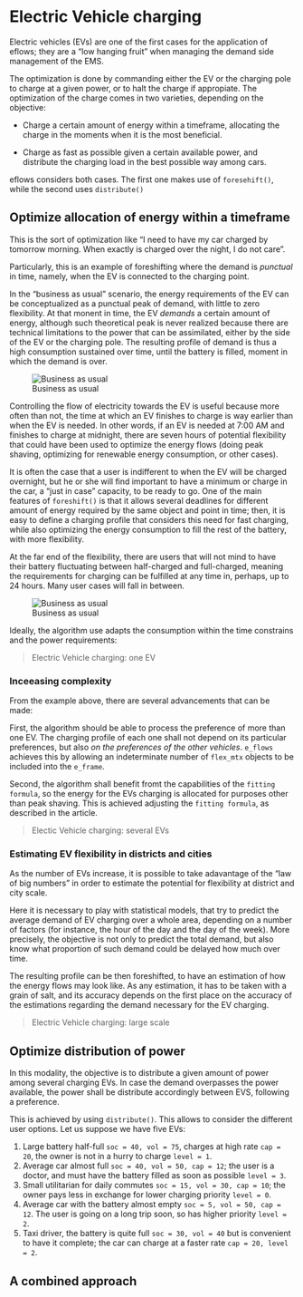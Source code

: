 
# Electric Vehicle charging

Electric vehicles (EVs) are one of the first cases for the application of eflows; they are a "low hanging fruit" when managing the demand side management of the EMS. 

The optimization is done by commanding either the EV or the charging pole to charge at a given power, or to halt the charge if appropiate. The optimization of the charge comes in two varieties, depending on the objective: 

- Charge a certain amount of energy within a timeframe, allocating the charge in the moments when it is the most beneficial.

- Charge as fast as possible given a certain available power, and distribute the charging load in the best possible way among cars. 

eflows considers both cases. The first one makes use of `foresehift()`, while the second uses `distribute()`


## Optimize allocation of energy within a timeframe

This is the sort of optimization like "I need to have my car charged by tomorrow morning. When exactly is charged over the night, I do not care". 

Particularly, this is an example of foreshifting where the demand is *punctual* in time, namely, when the EV is connected to the charging point.

In the "business as usual" scenario, the energy requirements of the EV can be conceptualized as a punctual peak of demand, with little to zero flexibility. At that monent in time, the EV *demands* a certain amount of energy, although such theoretical peak is never realized because there are technical limitations to the power that can be assimilated, either by the side of the EV or the charging pole. The resulting profile of demand is thus a high consumption sustained over time, until the battery is filled, moment in which the demand is over. 

![Business as usual](../../www/images/foreshift/case-usual.png)

Controlling the flow of electricity towards the EV is useful because more often than not, the time at which an EV finishes to charge is way earlier than when the EV is needed. In other words, if an EV is needed at 7:00 AM and finishes to charge at midnight, there are seven hours of potential flexibility that could have been used to optimize the energy flows (doing peak shaving, optimizing for renewable energy consumption, or other cases).

It is often the case that a user is indifferent to when the EV will be charged overnight, but he or she will find important to have a minimum or charge in the car, a "just in case" capacity, to be ready to go. One of the main features of `foreshift()` is that it allows several deadlines for different amount of energy required by the same object and point in time; then, it is easy to define a charging profile that considers this need for fast charging, while also optimizing the energy consumption to fill the rest of the battery, with more flexibility. 

At the far end of the flexibility, there are users that will not mind to have their battery fluctuating between half-charged and full-charged, meaning the requirements for charging can be fulfilled at any time in, perhaps, up to 24 hours. Many user cases will fall in between. 

![Business as usual](../../www/images/foreshift/cases-charging.png)

Ideally, the algorithm use adapts the consumption within the time constrains and the power requirements:

> Electric Vehicle charging: one EV

### Inceeasing complexity

From the example above, there are several advancements that can be made: 

First, the algorithm should be able to process the preference of more than one EV. The charging profile of each one shall not depend on its particular preferences, but also *on the preferences of the other vehicles*. `e_flows` achieves this by allowing an indeterminate number of `flex_mtx` objects to be included into the `e_frame`.

Second, the algorithm shall benefit fromt the capabilities of the `fitting formula`, so the energy for the EVs charging is allocated for purposes other than peak shaving. This is achieved adjusting the `fitting formula`, as described in the article. 

> Electic Vehicle charging: several EVs

### Estimating EV flexibility in districts and cities

As the number of EVs increase, it is possible to take adavantage of the "law of big numbers" in order to estimate the potential for flexibility at district and city scale. 

Here it is necessary to play with statistical models, that try to predict the average demand of EV charging over a whole area, depending on a number of factors (for instance, the hour of the day and the day of the week). More precisely, the objective is not only to predict the total demand, but also know what proportion of such demand could be delayed how much over time. 

The resulting profile can be then foreshifted, to have an estimation of how the energy flows may look like. As any estimation, it has to be taken with a grain of salt, and its accuracy depends on the first place on the accuracy of the estimations regarding the demand necessary for the EV charging. 

> Electric Vehicle charging: large scale


## Optimize distribution of power

In this modality, the objective is to distribute a given amount of power among several charging EVs. In case the demand overpasses the power available, the power shall be distribute accordingly between EVS, following a preference. 

This is achieved by using `distribute()`. This allows to consider the different user options. Let us suppose we have five EVs:

1. Large battery half-full `soc = 40, vol = 75`, charges at high rate `cap = 20`, the owner is not in a hurry to charge `level = 1`.
2. Average car almost full `soc = 40, vol = 50, cap = 12`; the user is a doctor, and must have the battery filled as soon as possible `level = 3`. 
3. Small utilitarian for daily commutes `soc = 15, vol = 30, cap = 10`; the owner pays less in exchange for lower charging priority `level = 0`.
4. Average car with the battery almost empty `soc = 5, vol = 50, cap = 12`. The user is going on a long trip soon, so has higher priority `level = 2`.
5. Taxi driver, the battery is quite full `soc = 30, vol = 40` but is convenient to have it complete; the car can charge at a faster rate `cap = 20, level = 2`.


## A combined approach

